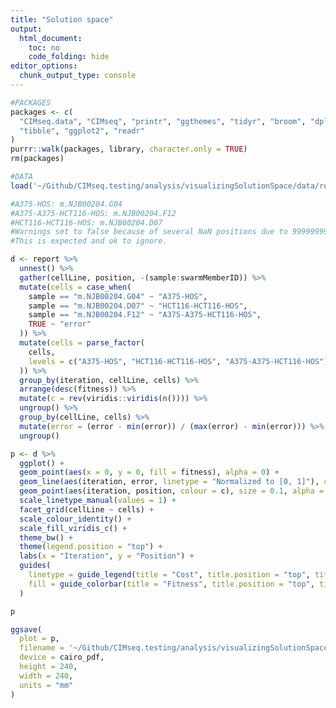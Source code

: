 ```yaml
---
title: "Solution space"
output:
  html_document:
    toc: no
    code_folding: hide
editor_options: 
  chunk_output_type: console
---
```


```r
#PACKAGES
packages <- c(
  "CIMseq.data", "CIMseq", "printr", "ggthemes", "tidyr", "broom", "dplyr",
  "tibble", "ggplot2", "readr"
)
purrr::walk(packages, library, character.only = TRUE)
rm(packages)

#DATA
load('~/Github/CIMseq.testing/analysis/visualizingSolutionSpace/data/report.rda')
```


```r
#A375-HOS: m.NJB00204.G04
#A375-A375-HCT116-HOS: m.NJB00204.F12
#HCT116-HCT116-HOS: m.NJB00204.D07
#Warnings set to false because of several NaN positions due to 999999999 fitness
#This is expected and ok to ignore.

d <- report %>% 
  unnest() %>% 
  gather(cellLine, position, -(sample:swarmMemberID)) %>% 
  mutate(cells = case_when(
    sample == "m.NJB00204.G04" ~ "A375-HOS",
    sample == "m.NJB00204.D07" ~ "HCT116-HCT116-HOS",
    sample == "m.NJB00204.F12" ~ "A375-A375-HCT116-HOS",
    TRUE ~ "error"
  )) %>%
  mutate(cells = parse_factor(
    cells,
    levels = c("A375-HOS", "HCT116-HCT116-HOS", "A375-A375-HCT116-HOS")
  )) %>%
  group_by(iteration, cellLine, cells) %>%
  arrange(desc(fitness)) %>%
  mutate(c = rev(viridis::viridis(n()))) %>%
  ungroup() %>%
  group_by(cellLine, cells) %>%
  mutate(error = (error - min(error)) / (max(error) - min(error))) %>%
  ungroup() 

p <- d %>%
  ggplot() +
  geom_point(aes(x = 0, y = 0, fill = fitness), alpha = 0) +
  geom_line(aes(iteration, error, linetype = "Normalized to [0, 1]"), colour = "red", size = 0.5) +
  geom_point(aes(iteration, position, colour = c), size = 0.1, alpha = 1) +
  scale_linetype_manual(values = 1) +
  facet_grid(cellLine ~ cells) +
  scale_colour_identity() +
  scale_fill_viridis_c() +
  theme_bw() +
  theme(legend.position = "top") +
  labs(x = "Iteration", y = "Position") +
  guides(
    linetype = guide_legend(title = "Cost", title.position = "top", title.hjust = 0.5),
    fill = guide_colorbar(title = "Fitness", title.position = "top", title.hjust = 0.5, barwidth = 12)
  )

p 

ggsave(
  plot = p,
  filename = '~/Github/CIMseq.testing/analysis/visualizingSolutionSpace/figures/figure2.pdf',
  device = cairo_pdf,
  height = 240,
  width = 240,
  units = "mm"
)
```

